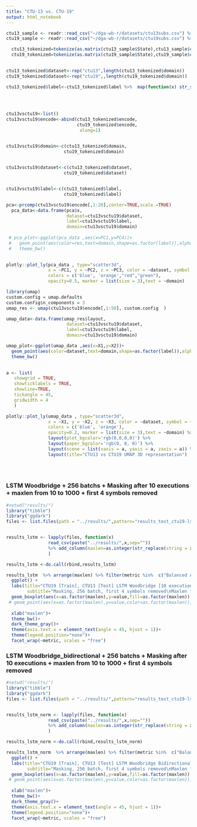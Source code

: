 ```yaml
---
title: "CTU-13 vs. CTU-19"
output: html_notebook
---
```



```r
ctu13_sample <- readr::read_csv("~/dga-wb-r/datasets/ctu13subs.csv") %>% sample_n(1000)
ctu19_sample <- readr::read_csv("~/dga-wb-r/datasets/ctu19subs.csv") %>% sample_n(1000)
```

```r


  ctu13_tokenized=tokenize(as.matrix(ctu13_sample$State),ctu13_sample$class,maxlen = 100)
  ctu19_tokenized=tokenize(as.matrix(ctu19_sample$State),ctu19_sample$class,maxlen = 100)
 
```
```r
ctu13_tokenized$dataset<-rep("ctu13",length(ctu13_tokenized$domain))
ctu19_tokenized$dataset<-rep("ctu19",,length(ctu19_tokenized$domain))

ctu13_tokenized$label<-ctu13_tokenized$label %>%  map(function(x) str_split(x,"-")[[1]][1] %>% unlist()) %>% unlist()
  

  
  
ctu13vsctu19<-list()
ctu13vsctu19$encode<-abind(ctu13_tokenized$encode,
                           ctu19_tokenized$encode,
                            along=1)


ctu13vsctu19$domain<-c(ctu13_tokenized$domain,
                      ctu19_tokenized$domain)
  

ctu13vsctu19$dataset<-c(ctu13_tokenized$dataset,
                      ctu19_tokenized$dataset)


ctu13vsctu19$label<-c(ctu13_tokenized$label,
                      ctu19_tokenized$label)

```

```r
pca<-prcomp(ctu13vsctu19$encode[,1:20],center=TRUE,scale.=TRUE)
  pca_data<-data.frame(pca$x,
                       dataset=ctu13vsctu19$dataset,
                       label=ctu13vsctu19$label,
                       domain=ctu13vsctu19$domain)
  
 # pca_plot<-ggplot(pca_data ,aes(x=PC1,y=PC4))+
 #   geom_point(aes(color=res,text=domain,shape=as.factor(label)),alpha=0.5)+
 #   theme_bw()
  

plotly::plot_ly(pca_data , type="scatter3d", 
                x = ~PC1, y = ~PC2, z = ~PC3, color = ~dataset, symbol = ~label,
                colors = c('blue', 'orange',"red","green"), 
                opacity=0.5, marker = list(size = 3),text = ~domain) 
```
```r
library(umap)
custom.config = umap.defaults
custom.config$n_components = 3
umap_res <- umap(ctu13vsctu19$encode[,1:50], custom.config  )

umap_data<-data.frame(umap_res$layout,
                       dataset=ctu13vsctu19$dataset,
                       label=ctu13vsctu19$label,
                       domain=ctu13vsctu19$domain)

umap_plot<-ggplot(umap_data ,aes(x=X1,y=X2))+
  geom_point(aes(color=dataset,text=domain,shape=as.factor(label)),alpha=0.1)+
  theme_bw()
  

a <- list(
   showgrid = TRUE,
   showticklabels = TRUE,
   showline=TRUE,
   tickangle = 45,
   gridwidth = 4
   )

plotly::plot_ly(umap_data , type="scatter3d", 
                x = ~X1, y = ~X2, z = ~X3, color = ~dataset, symbol = ~label,
                colors = c('blue', 'orange'), 
                opacity=0.2, marker = list(size = 3),text = ~domain) %>% 
                layout(plot_bgcolor='rgb(0,0,0,0)') %>%
                layout(paper_bgcolor='rgb(0, 0, 0)') %>% 
                layout(scene = list(xaxis = a, yaxis = a, zaxis = a)) %>%
                layout(title="CTU13 vs CTU19 UMAP 3D representation")
  
  



```

### LSTM Woodbridge + 256 batchs + Masking after 10 executions + maxlen from 10 to 1000 + first 4 symbols removed

```r

#setwd("results/")
library("tibble")
library("ggdark")
files <- list.files(path = "../results/",pattern="results_test_ctu19-lstm_endgame-upsample-cswitch_ctu13-\\d+")


results_lstm <- lapply(files, function(x) 
                read_csv(paste("../results/",x,sep=""))   
                %>% add_column(maxlen=as.integer(str_replace(string = x ,pattern = ".*-([0-9]+)-[0-9]+.csv","\\1") ))
                )

results_lstm <-do.call(rbind,results_lstm)

results_lstm  %>% arrange(maxlen) %>% filter(metric %in%  c("Balanced Accuracy","F1","Precision","Sensitivity","Specificity")) %>%
  ggplot() +
  labs(title="CTU19 [Train], CTU13 [Test] LSTM Woodbridge [10 executions]",
        subtitle="Masking, 256 batch, first 4 symbols removed\nMaxlen from 10 to 1000 ")+
  geom_boxplot(aes(x=as.factor(maxlen),y=value,fill=as.factor(maxlen)),color='darkgray')+
 # geom_point(aes(x=as.factor(maxlen),y=value,color=as.factor(maxlen)),color='black')+
  
  xlab("maxlen")+
  theme_bw()+
  dark_theme_gray()+
  theme(axis.text.x = element_text(angle = 45, hjust = 1))+
  theme(legend.position="none")+
  facet_wrap(~metric, scales = "free")
```
### LSTM Woodbridge_bidirectional + 256 batchs + Masking after 10 executions + maxlen from 10 to 1000 + first 4 symbols removed

```r

#setwd("results/")
library("tibble")
library("ggdark")
files <- list.files(path = "../results/",pattern="results_test_ctu19-lstm_endgame_bi-upsample-cswitch_ctu13-\\d+")


results_lstm_norm <- lapply(files, function(x) 
                read_csv(paste("../results/",x,sep=""))   
                %>% add_column(maxlen=as.integer(str_replace(string = x ,pattern = ".*-([0-9]+)-[0-9]+.csv","\\1") ))
                )

results_lstm_norm <-do.call(rbind,results_lstm_norm)

results_lstm_norm  %>% arrange(maxlen) %>% filter(metric %in%  c("Balanced Accuracy","F1","Precision","Sensitivity","Specificity")) %>%
  ggplot() +
  labs(title="CTU19 [Train], CTU13 [Test] LSTM Woodbridge Bidirectional [10 executions]",
        subtitle="Masking, 256 batch, first 4 symbols removed\nMaxlen from 10 to 1000 ")+
  geom_boxplot(aes(x=as.factor(maxlen),y=value,fill=as.factor(maxlen)),color='darkgray')+
 # geom_point(aes(x=as.factor(maxlen),y=value,color=as.factor(maxlen)),color='black')+
  
  xlab("maxlen")+
  theme_bw()+
  dark_theme_gray()+
  theme(axis.text.x = element_text(angle = 45, hjust = 1))+
  theme(legend.position="none")+
  facet_wrap(~metric, scales = "free")
```



```r

```

